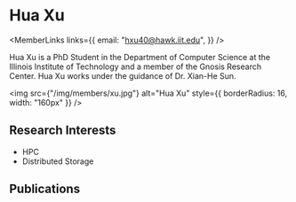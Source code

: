 
# Hua Xu

<div style={{display: 'flex', flexDirection: 'row'}}>

<div style={{flex: 1, display: 'flex', flexDirection: 'column'}}>

<MemberLinks
  links={{
    email: "hxu40@hawk.iit.edu",
  }}
/>

Hua Xu is a PhD Student in the Department of Computer Science at the Illinois Institute of Technology and a member of the Gnosis Research Center. Hua Xu works under the guidance of Dr. Xian-He Sun.

</div>

<div style={{paddingLeft: 32}}>

<img
  src={"/img/members/xu.jpg"}
  alt="Hua Xu"
  style={{ borderRadius: 16, width: "160px" }}
/>

</div>

</div>

## Research Interests

- HPC
- Distributed Storage

## Publications

<MemberPublications authorShortName="H. Xu" />
